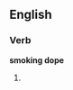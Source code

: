 ==English==

===Verb===
'''smoking dope'''

# {{present participle of|smoke dope}}
{{count page|[[Wiktionary:Page count]]}}